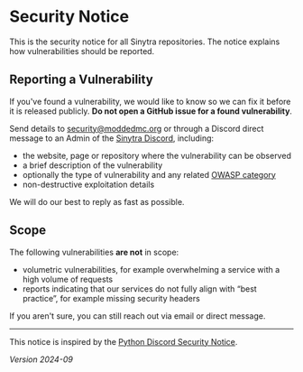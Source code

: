 # Security Notice

This is the security notice for all Sinytra repositories.
The notice explains how vulnerabilities should be reported.

## Reporting a Vulnerability

If you've found a vulnerability, we would like to know so we can fix it before it is released publicly.
**Do not open a GitHub issue for a found vulnerability**.

Send details to [security@moddedmc.org](mailto:security@moddedmc.org) or through a Discord direct message to an Admin
of the [Sinytra Discord](https://discord.sinytra.org), including:

* the website, page or repository where the vulnerability can be observed
* a brief description of the vulnerability
* optionally the type of vulnerability and any related
[OWASP category](https://www.owasp.org/index.php/Category:OWASP_Top_Ten_2017_Project)
* non-destructive exploitation details

We will do our best to reply as fast as possible.

## Scope

The following vulnerabilities **are not** in scope:

* volumetric vulnerabilities, for example overwhelming a service with a high volume of requests
* reports indicating that our services do not fully align with “best practice”, for example missing security headers

If you aren't sure, you can still reach out via email or direct message.

---

This notice is inspired by the [Python Discord Security Notice](https://www.pythondiscord.com/pages/security-notice).

*Version 2024-09*
